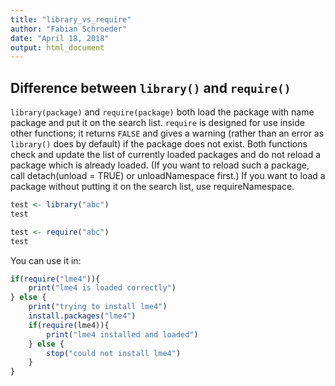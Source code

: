 ```yaml
---
title: "library_vs_require"
author: "Fabian Schroeder"
date: "April 18, 2018"
output: html_document
---
```


## Difference between `library()` and `require()`

`library(package)` and `require(package)` both load the package with name package and put it on the search list. `require` is designed for use inside other functions; it returns `FALSE` and gives a warning (rather than an error as `library()` does by default) if the package does not exist. Both functions check and update the list of currently loaded packages and do not reload a package which is already loaded. (If you want to reload such a package, call detach(unload = TRUE) or unloadNamespace first.) If you want to load a package without putting it on the search list, use requireNamespace.


```r
test <- library("abc")
test

test <- require("abc")
test
```

You can use it in:

```r
if(require("lme4")){
    print("lme4 is loaded correctly")
} else {
    print("trying to install lme4")
    install.packages("lme4")
    if(require(lme4)){
        print("lme4 installed and loaded")
    } else {
        stop("could not install lme4")
    }
}

```




